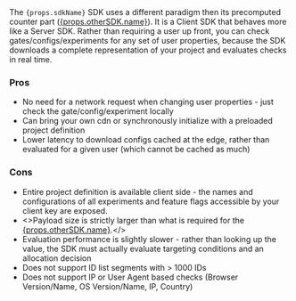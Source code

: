 <div>
The <code>{props.sdkName}</code> SDK uses a different paradigm then its precomputed counter part (<a href={props.otherSDK.link}>{props.otherSDK.name}</a>). 
It is a Client SDK that behaves more like a Server SDK. Rather than requiring a user up front, you can check gates/configs/experiments for any set of user properties, because the SDK downloads a complete representation of your project and evaluates checks in real time.
</div> 

### Pros
- No need for a network request when changing user properties - just check the gate/config/experiment locally
- Can bring your own cdn or synchronously initialize with a preloaded project definition
- Lower latency to download configs cached at the edge, rather than evaluated for a given user (which cannot be cached as much)

### Cons
- Entire project definition is available client side - the names and configurations of all experiments and feature flags accessible by your client key are exposed.
- <>Payload size is strictly larger than what is required for the <a href={props.otherSDK.link}>{props.otherSDK.name}</a>.</>
- Evaluation performance is slightly slower - rather than looking up the value, the SDK must actually evaluate targeting conditions and an allocation decision
- Does not support ID list segments with > 1000 IDs
- Does not support IP or User Agent based checks (Browser Version/Name, OS Version/Name, IP, Country)

